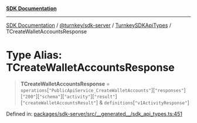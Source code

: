 [**SDK Documentation**](../../../../../README.mdx)

***

[SDK Documentation](../../../../../packages.mdx) / [@turnkey/sdk-server](../../../README.mdx) / [TurnkeySDKApiTypes](../README.mdx) / TCreateWalletAccountsResponse

# Type Alias: TCreateWalletAccountsResponse

> **TCreateWalletAccountsResponse** = `operations`\[`"PublicApiService_CreateWalletAccounts"`\]\[`"responses"`\]\[`"200"`\]\[`"schema"`\]\[`"activity"`\]\[`"result"`\]\[`"createWalletAccountsResult"`\] & `definitions`\[`"v1ActivityResponse"`\]

Defined in: [packages/sdk-server/src/\_\_generated\_\_/sdk\_api\_types.ts:451](https://github.com/tkhq/sdk/blob/e1b1a69bdd608320aaf03cc2dbbf68dc0c52b28d/packages/sdk-server/src/__generated__/sdk_api_types.ts#L451)
